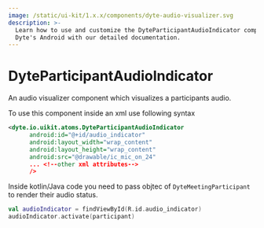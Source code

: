 ```yaml
---
image: /static/ui-kit/1.x.x/components/dyte-audio-visualizer.svg
description: >-
  Learn how to use and customize the DyteParticipantAudioIndicator component in
  Dyte's Android with our detailed documentation.
---
```


# DyteParticipantAudioIndicator

An audio visualizer component which visualizes a participants audio.

To use this component inside an xml use following syntax

```xml
<dyte.io.uikit.atoms.DyteParticipantAudioIndicator
      android:id="@+id/audio_indicator"
      android:layout_width="wrap_content"
      android:layout_height="wrap_content"
      android:src="@drawable/ic_mic_on_24"
      ... <!--other xml attributes-->
      />
```

Inside kotlin/Java code you need to pass objtec of `DyteMeetingParticipant` to render their audio status.

```kotlin
val audioIndicator = findViewById(R.id.audio_indicator)
audioIndicator.activate(participant)
```

<head>
  <title>Android DyteParticipantAudioIndicator</title>
</head>
